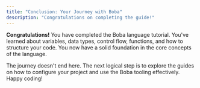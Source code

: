 ```yaml
---
title: "Conclusion: Your Journey with Boba"
description: "Congratulations on completing the guide!"
---
```


**Congratulations!** You have completed the Boba language tutorial. You've learned about variables, data types, control flow, functions, and how to structure your code. You now have a solid foundation in the core concepts of the language.

The journey doesn't end here. The next logical step is to explore the guides on how to configure your project and use the Boba tooling effectively. Happy coding!